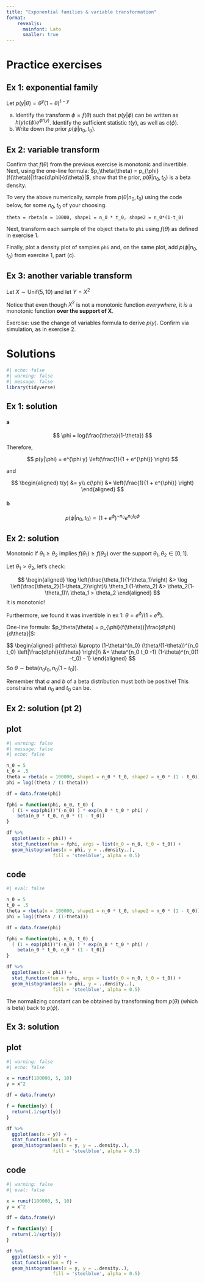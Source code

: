 ```yaml
---
title: "Exponential families & variable transformation"
format: 
    revealjs:
      mainfont: Lato
      smaller: true
---
```



# Practice exercises

## Ex 1: exponential family


Let $p(y|\theta) = \theta^{y}(1-\theta)^{1-y}$

a. Identify the transform $\phi = f(\theta)$ such that $p(y | \phi)$ can be written as $h(y) c(\phi) e^{\phi t(y)}$. Identify the sufficient statistic $t(y)$, as well as $c(\phi)$.
b. Write down the prior $p(\phi|n_0, t_0)$.



## Ex 2: variable transform

Confirm that $f(\theta)$ from the previous exercise is monotonic and invertible. Next, using the one-line formula: $p_\theta(\theta) = p_{\phi}(f(\theta))|\frac{d\phi}{d\theta}|$, show that the prior, $p(\theta | n_0, t_0)$ is a beta density.

To very the above numerically, sample from $p(\theta | n_0, t_0)$ using the code below, for some $n_0, t_0$ of your choosing.

```
theta = rbeta(n = 10000, shape1 = n_0 * t_0, shape2 = n_0*(1-t_0)
```

Next, transform each sample of the object `theta` to `phi` using $f(\theta)$ as defined in exercise 1.

Finally, plot a density plot of samples `phi` and, on the same plot, add $p(\phi | n_0, t_0)$ from exercise 1, part (c).

## Ex 3: another variable transform

Let $X \sim \text{Unif}(5, 10)$ and let $Y = X^2$

Notice that even though $X^2$ is not a monotonic function *everywhere*, it *is* a monotonic function **over the support of X**. 

Exercise: use the change of variables formula to derive $p(y)$. Confirm via simulation, as in exercise 2.

# Solutions

```r
#| echo: false
#| warning: false
#| message: false
library(tidyverse)
```


## Ex 1: solution

#### a

$$
\phi = log(\frac{\theta}{1-\theta})
$$

Therefore,

$$
p(y|\phi) = e^{\phi y} \left(\frac{1}{1 + e^{\phi}} \right)
$$

and

$$
\begin{aligned}
t(y) &= y\\
c(\phi) &= \left(\frac{1}{1 + e^{\phi}} \right)
\end{aligned}
$$

#### b

$$
p(\phi | n_0, t_0) \propto \left({1 + e^{\phi}} \right)^{-n_0} e^{n_0 t_0 \phi}
$$

## Ex 2: solution

Monotonic if $\theta_1 \geq \theta_2$ implies $f(\theta_1) \geq f(\theta_2)$ over the support $\theta_1, \theta_2 \in [0,1]$.

Let $\theta_1 > \theta_2$,  let's check:

$$
\begin{aligned}
\log \left(\frac{\theta_1}{1-\theta_1}\right) &> \log \left(\frac{\theta_2}{1-\theta_2}\right)\\
\theta_1 (1-\theta_2) &> \theta_2(1-\theta_1)\\
\theta_1 > \theta_2
\end{aligned}
$$
It is monotonic!

Furthermore, we found it was invertible in ex 1: $\theta = e^{\phi}/(1 + e^{\phi})$.

One-line formula: $p_\theta(\theta) = p_{\phi}(f(\theta))|\frac{d\phi}{d\theta}|$:

$$
\begin{aligned}
p(\theta) &\propto (1-\theta)^{n_0} (\theta/(1-\theta))^{n_0 t_0} \left|\frac{d\phi}{d\theta} \right|\\
&= \theta^{n_0 t_0 -1} (1-\theta)^{n_0(1 -t_0) - 1}
\end{aligned}
$$
So $\theta \sim \text{beta}(n_0 t_0, n_0(1-t_0))$.

Remember that $a$ and $b$ of a beta distribution must both be positive! This constrains what $n_0$ and $t_0$ can be.

## Ex 2: solution (pt 2)

::: panel-tabset

## plot

```r
#| warning: false
#| message: false
#| echo: false

n_0 = 5
t_0 = .5
theta = rbeta(n = 100000, shape1 = n_0 * t_0, shape2 = n_0 * (1 - t_0))
phi = log((theta / (1-theta)))

df = data.frame(phi)

fphi = function(phi, n_0, t_0) {
  ( (1 + exp(phi))^(-n_0) ) * exp(n_0 * t_0 * phi) / 
    beta(n_0 * t_0, n_0 * (1 - t_0))
}

df %>%
  ggplot(aes(x = phi)) + 
  stat_function(fun = fphi, args = list(n_0 = n_0, t_0 = t_0)) +
  geom_histogram(aes(x = phi, y = ..density..),
                 fill = 'steelblue', alpha = 0.5)
```



## code
```r
#| eval: false

n_0 = 5
t_0 = .5
theta = rbeta(n = 100000, shape1 = n_0 * t_0, shape2 = n_0 * (1 - t_0))
phi = log((theta / (1-theta)))

df = data.frame(phi)

fphi = function(phi, n_0, t_0) {
  ( (1 + exp(phi))^(-n_0) ) * exp(n_0 * t_0 * phi) / 
    beta(n_0 * t_0, n_0 * (1 - t_0))
}

df %>%
  ggplot(aes(x = phi)) + 
  stat_function(fun = fphi, args = list(n_0 = n_0, t_0 = t_0)) +
  geom_histogram(aes(x = phi, y = ..density..),
                 fill = 'steelblue', alpha = 0.5)
```
:::

The normalizing constant can be obtained by transforming from $p(\theta)$ (which is beta) back to $p(\phi)$.


## Ex 3: solution

::: panel-tabset

## plot

```r
#| warning: false
#| echo: false

x = runif(100000, 5, 10)
y = x^2

df = data.frame(y)

f = function(y) {
  return(.1/sqrt(y))
}

df %>%
  ggplot(aes(x = y)) + 
  stat_function(fun = f) +
  geom_histogram(aes(x = y, y = ..density..),
                 fill = 'steelblue', alpha = 0.5)
```


## code 
```r
#| warning: false
#| eval: false

x = runif(100000, 5, 10)
y = x^2

df = data.frame(y)

f = function(y) {
  return(.1/sqrt(y))
}

df %>%
  ggplot(aes(x = y)) + 
  stat_function(fun = f) +
  geom_histogram(aes(x = y, y = ..density..),
                 fill = 'steelblue', alpha = 0.5)
```


:::